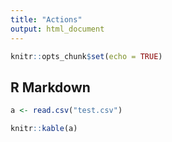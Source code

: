 ```yaml
---
title: "Actions"
output: html_document
---
```


```r
knitr::opts_chunk$set(echo = TRUE)
```

## R Markdown

```r
a <- read.csv("test.csv")
```

```r
knitr::kable(a)
```